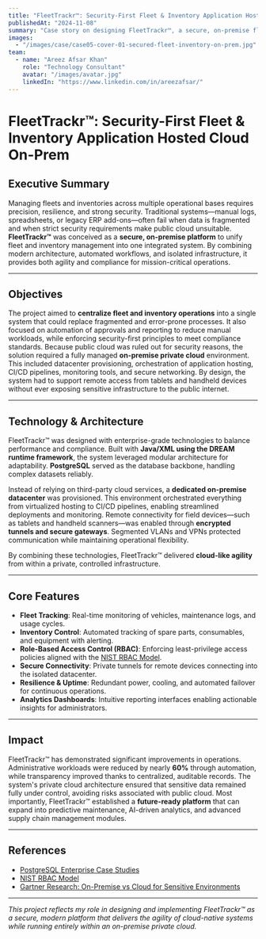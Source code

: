 ```yaml
---
title: "FleetTrackr™: Security-First Fleet & Inventory Application Hosted Cloud On-Prem"
publishedAt: "2024-11-08"
summary: "Case story on designing FleetTrackr™, a secure, on-premise fleet and inventory management platform with private cloud orchestration capabilities."
images:
  - "/images/case/case05-cover-01-secured-fleet-inventory-on-prem.jpg"
team:
  - name: "Areez Afsar Khan"
    role: "Technology Consultant"
    avatar: "/images/avatar.jpg"
    linkedIn: "https://www.linkedin.com/in/areezafsar/"
---
```


# FleetTrackr™: Security-First Fleet & Inventory Application Hosted Cloud On-Prem

## Executive Summary

Managing fleets and inventories across multiple operational bases requires precision, resilience, and strong security. Traditional systems—manual logs, spreadsheets, or legacy ERP add-ons—often fail when data is fragmented and when strict security requirements make public cloud unsuitable. **FleetTrackr™** was conceived as a **secure, on-premise platform** to unify fleet and inventory management into one integrated system. By combining modern architecture, automated workflows, and isolated infrastructure, it provides both agility and compliance for mission-critical operations.

---

## Objectives

The project aimed to **centralize fleet and inventory operations** into a single system that could replace fragmented and error-prone processes. It also focused on automation of approvals and reporting to reduce manual workloads, while enforcing security-first principles to meet compliance standards. Because public cloud was ruled out for security reasons, the solution required a fully managed **on-premise private cloud** environment. This included datacenter provisioning, orchestration of application hosting, CI/CD pipelines, monitoring tools, and secure networking. By design, the system had to support remote access from tablets and handheld devices without ever exposing sensitive infrastructure to the public internet.

---

## Technology & Architecture

FleetTrackr™ was designed with enterprise-grade technologies to balance performance and compliance. Built with **Java/XML using the DREAM runtime framework**, the system leveraged modular architecture for adaptability. **PostgreSQL** served as the database backbone, handling complex datasets reliably.

Instead of relying on third-party cloud services, a **dedicated on-premise datacenter** was provisioned. This environment orchestrated everything from virtualized hosting to CI/CD pipelines, enabling streamlined deployments and monitoring. Remote connectivity for field devices—such as tablets and handheld scanners—was enabled through **encrypted tunnels and secure gateways**. Segmented VLANs and VPNs protected communication while maintaining operational flexibility.

By combining these technologies, FleetTrackr™ delivered **cloud-like agility** from within a private, controlled infrastructure.

---

## Core Features

- **Fleet Tracking**: Real-time monitoring of vehicles, maintenance logs, and usage cycles.
- **Inventory Control**: Automated tracking of spare parts, consumables, and equipment with alerting.
- **Role-Based Access Control (RBAC)**: Enforcing least-privilege access policies aligned with the [NIST RBAC Model](https://csrc.nist.gov/projects/role-based-access-control).
- **Secure Connectivity**: Private tunnels for remote devices connecting into the isolated datacenter.
- **Resilience & Uptime**: Redundant power, cooling, and automated failover for continuous operations.
- **Analytics Dashboards**: Intuitive reporting interfaces enabling actionable insights for administrators.

---

## Impact

FleetTrackr™ has demonstrated significant improvements in operations. Administrative workloads were reduced by nearly **60%** through automation, while transparency improved thanks to centralized, auditable records. The system's private cloud architecture ensured that sensitive data remained fully under control, avoiding risks associated with public cloud. Most importantly, FleetTrackr™ established a **future-ready platform** that can expand into predictive maintenance, AI-driven analytics, and advanced supply chain management modules.

---

## References

- [PostgreSQL Enterprise Case Studies](https://www.postgresql.org/about/casestudies/)
- [NIST RBAC Model](https://csrc.nist.gov/projects/role-based-access-control)
- [Gartner Research: On-Premise vs Cloud for Sensitive Environments](https://www.gartner.com/en)

---

*This project reflects my role in designing and implementing FleetTrackr™ as a secure, modern platform that delivers the agility of cloud-native systems while running entirely within an on-premise private cloud.*
